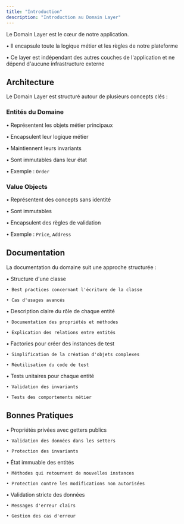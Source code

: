 ```yaml
---
title: "Introduction"
description: "Introduction au Domain Layer"
---
```


<Info>
  Le Domain Layer est le cœur de notre application.

• Il encapsule toute la logique métier et les règles de notre plateforme

• Ce layer est indépendant des autres couches de l'application et ne dépend d'aucune infrastructure externe

</Info>

## Architecture

Le Domain Layer est structuré autour de plusieurs concepts clés :

### Entités du Domaine

• Représentent les objets métier principaux

• Encapsulent leur logique métier

• Maintiennent leurs invariants

• Sont immutables dans leur état

• Exemple : `Order`

### Value Objects

• Représentent des concepts sans identité

• Sont immutables

• Encapsulent des règles de validation

• Exemple : `Price`, `Address`

## Documentation

La documentation du domaine suit une approche structurée :

<Steps>
  <Step title="Écriture des classes Entités">
    • Structure d'une classe

    • Best practices concernant l'écriture de la classe

    • Cas d'usages avancés

  </Step>

  <Step title="Documentation des Entités">
    • Description claire du rôle de chaque entité

    • Documentation des propriétés et méthodes

    • Explication des relations entre entités

  </Step>

  <Step title="Builders">
    • Factories pour créer des instances de test

    • Simplification de la création d'objets complexes

    • Réutilisation du code de test

  </Step>

  <Step title="Tests">
    • Tests unitaires pour chaque entité

    • Validation des invariants

    • Tests des comportements métier

  </Step>
</Steps>

## Bonnes Pratiques

<Steps>
  <Step title="Encapsulation">
    • Propriétés privées avec getters publics

    • Validation des données dans les setters

    • Protection des invariants

  </Step>

  <Step title="Immutabilité">
    • État immuable des entités

    • Méthodes qui retournent de nouvelles instances

    • Protection contre les modifications non autorisées

  </Step>

  <Step title="Validation">
    • Validation stricte des données

    • Messages d'erreur clairs

    • Gestion des cas d'erreur

  </Step>
</Steps>

